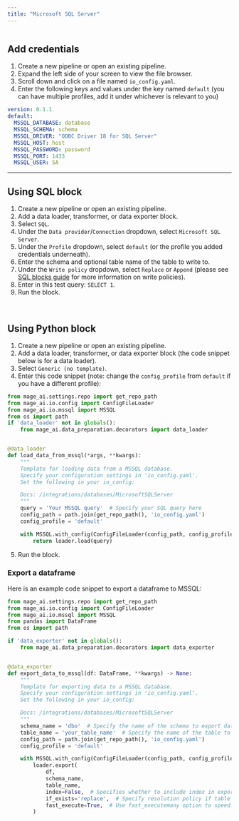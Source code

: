 ```yaml
---
title: "Microsoft SQL Server"
---
```


<Frame>
  <img 
      alt="" 
      src="https://www.commvault.com/wp-content/uploads/2019/08/sql-server_logo.jpg" 
  />
</Frame>

## Add credentials

1. Create a new pipeline or open an existing pipeline.
2. Expand the left side of your screen to view the file browser.
3. Scroll down and click on a file named `io_config.yaml`.
4. Enter the following keys and values under the key named `default` (you can
   have multiple profiles, add it under whichever is relevant to you)

```yaml
version: 0.1.1
default:
  MSSQL_DATABASE: database
  MSSQL_SCHEMA: schema
  MSSQL_DRIVER: "ODBC Driver 18 for SQL Server"
  MSSQL_HOST: host
  MSSQL_PASSWORD: password
  MSSQL_PORT: 1433
  MSSQL_USER: SA
```

---

## Using SQL block

1. Create a new pipeline or open an existing pipeline.
2. Add a data loader, transformer, or data exporter block.
3. Select `SQL`.
4. Under the `Data provider`/`Connection` dropdown, select `Microsoft SQL Server`.
5. Under the `Profile` dropdown, select `default` (or the profile you added
   credentials underneath).
6. Enter the schema and optional table name of the table to write to.
7. Under the `Write policy` dropdown, select `Replace` or `Append` (please see
   [SQL blocks guide](/guides/blocks/sql-blocks) for more information on write policies).
8. Enter in this test query: `SELECT 1`.
9. Run the block.

<br />

## Using Python block

1. Create a new pipeline or open an existing pipeline.
2. Add a data loader, transformer, or data exporter block (the code snippet
   below is for a data loader).
3. Select `Generic (no template)`.
4. Enter this code snippet (note: change the `config_profile` from `default` if
   you have a different profile):

```python
from mage_ai.settings.repo import get_repo_path
from mage_ai.io.config import ConfigFileLoader
from mage_ai.io.mssql import MSSQL
from os import path
if 'data_loader' not in globals():
    from mage_ai.data_preparation.decorators import data_loader


@data_loader
def load_data_from_mssql(*args, **kwargs):
    """
    Template for loading data from a MSSQL database.
    Specify your configuration settings in 'io_config.yaml'.
    Set the following in your io_config:

    Docs: /integrations/databases/MicrosoftSQLServer
    """
    query = 'Your MSSQL query'  # Specify your SQL query here
    config_path = path.join(get_repo_path(), 'io_config.yaml')
    config_profile = 'default'

    with MSSQL.with_config(ConfigFileLoader(config_path, config_profile)) as loader:
        return loader.load(query)
```

5. Run the block.


### Export a dataframe

Here is an example code snippet to export a dataframe to MSSQL:

```python
from mage_ai.settings.repo import get_repo_path
from mage_ai.io.config import ConfigFileLoader
from mage_ai.io.mssql import MSSQL
from pandas import DataFrame
from os import path

if 'data_exporter' not in globals():
    from mage_ai.data_preparation.decorators import data_exporter


@data_exporter
def export_data_to_mssql(df: DataFrame, **kwargs) -> None:
    """
    Template for exporting data to a MSSQL database.
    Specify your configuration settings in 'io_config.yaml'.
    Set the following in your io_config:

    Docs: /integrations/databases/MicrosoftSQLServer
    """
    schema_name = 'dbo'  # Specify the name of the schema to export data to
    table_name = 'your_table_name'  # Specify the name of the table to export data to
    config_path = path.join(get_repo_path(), 'io_config.yaml')
    config_profile = 'default'

    with MSSQL.with_config(ConfigFileLoader(config_path, config_profile)) as loader:
        loader.export(
            df,
            schema_name,
            table_name,
            index=False,  # Specifies whether to include index in exported table
            if_exists='replace',  # Specify resolution policy if table name already exists
            fast_execute=True,  # Use fast_executemany option to speed up bulk inserting rows
        )
```

<br />
